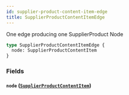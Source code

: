 ```yaml
---
id: supplier-product-content-item-edge
title: SupplierProductContentItemEdge
---
```



One edge producing one SupplierProduct Node


```graphql
type SupplierProductContentItemEdge {
  node: SupplierProductContentItem
}
```


### Fields

#### `node` ([`SupplierProductContentItem`](/developers/supplier-apis/supply-api/graphql/reference/objects/supplier-product-content-item))






